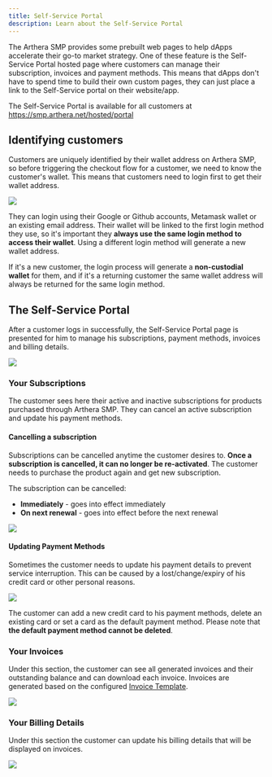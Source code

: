 ```yaml
---
title: Self-Service Portal
description: Learn about the Self-Service Portal
---
```

The Arthera SMP provides some prebuilt web pages to help dApps accelerate their go-to market strategy. One of these feature is the Self-Service Portal hosted page where customers can manage their subscription, invoices and payment methods.
This means that dApps don't have to spend time to build their own custom pages, they can just place a link to the Self-Service portal on their website/app.

The Self-Service Portal is available for all customers at https://smp.arthera.net/hosted/portal

## Identifying customers
Customers are uniquely identified by their wallet address on Arthera SMP, so before triggering the checkout flow for a customer, we need to know the customer's wallet.
This means that customers need to login first to get their wallet address.

<img src="/img/smp6.png"/>

They can login using their Google or Github accounts, Metamask wallet or an existing email address. Their wallet will be linked to the first login method they use, so it's important they **always use the same login method to access their wallet**.
Using a different login method will generate a new wallet address.

If it's a new customer, the login process will generate a **non-custodial wallet** for them, and if it's a returning customer the same wallet address will always be returned for the same login method.

## The Self-Service Portal
After a customer logs in successfully, the Self-Service Portal page is presented for him to manage his subscriptions, payment methods, invoices and billing details.

<img src="/img/smp9.png"/>

### Your Subscriptions
The customer sees here their active and inactive subscriptions for products purchased through Arthera SMP.
They can cancel an active subscription and update his payment methods.

#### Cancelling a subscription
Subscriptions can be cancelled anytime the customer desires to. **Once a subscription is cancelled, it can no longer be re-activated**. The customer needs to purchase the product again and get new subscription.

The subscription can be cancelled:
- **Immediately** - goes into effect immediately
- **On next renewal** - goes into effect before the next renewal

<img src="/img/smp10.png"/>

#### Updating Payment Methods
Sometimes the customer needs to update his payment details to prevent service interruption. This can be caused by a lost/change/expiry of his credit card or other personal reasons.

<img src="/img/smp11.png"/>

The customer can add a new credit card to his payment methods, delete an existing card or set a card as the default payment method.
Please note that **the default payment method cannot be deleted**.

### Your Invoices
Under this section, the customer can see all generated invoices and their outstanding balance and can download each invoice.
Invoices are generated based on the configured [Invoice Template](/smp/invoicing/templates).

<img src="/img/smp12.png"/>

### Your Billing Details
Under this section the customer can update his billing details that will be displayed on invoices.

<img src="/img/smp13.png"/>
